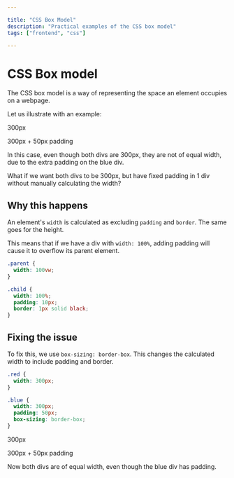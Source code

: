 ```yaml
---

title: "CSS Box Model"
description: "Practical examples of the CSS box model"
tags: ["frontend", "css"]

---
```


# CSS Box model

The CSS box model is a way of representing the space an element occupies on a webpage.

Let us illustrate with an example:

<div style={{width: "300px", border: "1px solid red", margin: "10px"}}>
<p>300px</p>
</div>

<div style={{width: "300px", padding: "50px", border: "1px solid blue", margin: "10px"}}>
<p>300px + 50px padding</p>
</div>

In this case, even though both divs are 300px, they are not of equal width, due to the extra padding on the blue div. 

What if we want both divs to be 300px, but have fixed padding in 1 div without manually calculating the width?

## Why this happens

An element's `width` is calculated as excluding `padding` and `border`. The same goes for the height.

This means that if we have a div with `width: 100%`, adding padding will cause it to overflow its parent element.

```css
.parent {
  width: 100vw;
}

.child {
  width: 100%;
  padding: 10px;
  border: 1px solid black;
}
```

## Fixing the issue

To fix this, we use `box-sizing: border-box`. This changes the calculated width to include padding and border.

```css
.red {
  width: 300px;
}

.blue {
  width: 300px;
  padding: 50px;
  box-sizing: border-box;
}
```

<div style={{width: "300px", border: "1px solid red", margin: "10px"}}>
<p>300px</p>
</div>

<div style={{width: "300px", padding: "50px", border: "1px solid blue", margin: "10px", boxSizing: "border-box"}}>
<p>300px + 50px padding</p>
</div>

Now both divs are of equal width, even though the blue div has padding.
